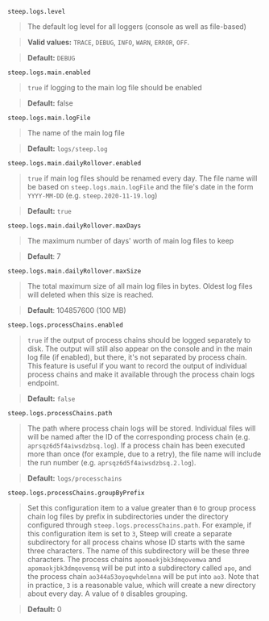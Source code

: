 `steep.logs.level`

> The default log level for all loggers (console as well as file-based)

> **Valid values:** `TRACE`, `DEBUG`, `INFO`, `WARN`, `ERROR`, `OFF`.

> **Default:** `DEBUG`

`steep.logs.main.enabled`

> `true` if logging to the main log file should be enabled

> **Default:** false

`steep.logs.main.logFile`

> The name of the main log file

> **Default:** `logs/steep.log`

`steep.logs.main.dailyRollover.enabled`

> `true` if main log files should be renamed every day. The file name will be
> based on `steep.logs.main.logFile` and the file's date in the form
> `YYYY-MM-DD` (e.g. `steep.2020-11-19.log`)

> **Default:** `true`

`steep.logs.main.dailyRollover.maxDays`

> The maximum number of days' worth of main log files to keep

> **Default**: 7

`steep.logs.main.dailyRollover.maxSize`

> The total maximum size of all main log files in bytes. Oldest log files will
> deleted when this size is reached.

> **Default**: 104857600 (100 MB)

`steep.logs.processChains.enabled`

> `true` if the output of process chains should be logged separately to disk.
> The output will still also appear on the console and in the main log file
> (if enabled), but there, it's not separated by process chain. This feature
> is useful if you want to record the output of individual process chains
> and make it available through the <DocsLink href="#get-process-chain-logs">process chain logs endpoint</DocsLink>.

> **Default:** `false`

`steep.logs.processChains.path`

> The path where process chain logs will be stored. Individual files will
> will be named after the ID of the corresponding process chain (e.g.
> `aprsqz6d5f4aiwsdzbsq.log`). If a process chain has been executed more
than once (for example, due to a retry), the file name will include the
run number (e.g. `aprsqz6d5f4aiwsdzbsq.2.log`).

> **Default:** `logs/processchains`

`steep.logs.processChains.groupByPrefix`

> Set this configuration item to a value greater than `0` to group process
> chain log files by prefix in subdirectories under the directory configured
> through `steep.logs.processChains.path`. For example, if this configuration
> item is set to `3`, Steep will create a separate subdirectory for all process
> chains whose ID starts with the same three characters. The name of this
> subdirectory will be these three characters. The process chains
> `apomaokjbk3dmqovemwa` and `apomaokjbk3dmqovemsq` will be put into a
> subdirectory called `apo`, and the process chain `ao344a53oyoqwhdelmna`
> will be put into `ao3`. Note that in practice, `3` is a reasonable value,
> which will create a new directory about every day. A value of `0` disables
> grouping.

> **Default:** 0

